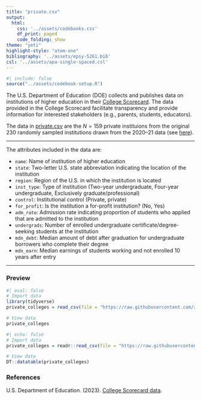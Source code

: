 ```yaml
---
title: "private.csv"
output: 
  html:
    css: '../assets/codebooks.css'
    df_print: paged
    code_folding: show
theme: "yeti"
highlight-style: "atom-one"
bibliography: '../assets/epsy-5261.bib'
csl: '../assets/apa-single-spaced.csl'
---
```



```r
#| include: false
source("../assets/codebook-setup.R")
```


The U.S. Department of Education (DOE) collects and publishes data on institutions of higher education in their [College Scorecard](https://collegescorecard.ed.gov/). The data provided in the College Scorecard facilitate transparency and provide information for interested stakeholders (e.g., parents, students, educators). 

The data in [private.csv](https://raw.githubusercontent.com/zief0002/epsy-5261/main/data/private.csv) are the $N=159$ private instituions from the original 230 randomly sampled institutions drawn from the 2020--21 data (see [here](https://zief0002.github.io/epsy-5261/codebooks/college-scorecard.html)).

---

The attributes included in the data are:

- `name`: Name of institution of higher education
- `state`: Two-letter U.S. state abbreviation indicating the location of the institution
- `region`: Region of the U.S. in which the institution is located
- `inst_type`: Type of institution (Two-year undergraduate, Four-year undergraduate, Exclusively graduate/professional)
- `control`: Institutional control (Private, private)
- `for_profit`: Is the institution a for-profit institution? (No, Yes)
- `adm_rate`: Admission rate indicating proportion of students who applied that are admitted to the institution
- `undergrads`: Number of enrolled undergraduate certificate/degree-seeking students at the institution
- `mdn_debt`: Median amount of debt after graduation for undergraduate borrowers who complete their degree
- `mdn_earn`: Median earnings of students working and not enrolled 10 years after entry


---


### Preview

```r
#| eval: false
# Import data
library(tidyverse)
private_colleges = read_csv(file = "https://raw.githubusercontent.com/zief0002/epsy-5261/main/data/private.csv")

# View data
private_colleges
```

```r
#| echo: false
# Import data
private_colleges = readr::read_csv(file = "https://raw.githubusercontent.com/zief0002/epsy-5261/main/data/private.csv")

# View data
DT::datatable(private_colleges)
```


### References

U.S. Department of Education. (2023). [College Scorecard data](https://collegescorecard.ed.gov/). 

